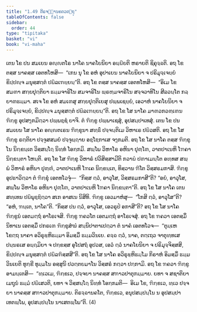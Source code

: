 ```yaml
---
title: "1.49 ຕິຣຈ຺ຉານຄຕວຕ຺ຖຸ"
tableOfContents: false
sidebar:
  order: 44
type: "tipitaka"
basket: "vi"
book: "vi-maha"
---
```



<DynamicBreadcrumb />

<Division number="111" book="vi-maha">

<Paragraph number="484" book="vi-maha">
ເຕນ ໂຂ ປນ ສມເຍນ ອຎ຺ຎຕໂຣ ນາໂຄ ນາຄໂຍນິຍາ ອຏ຺ຏີຍຕິ ຫຣາຍຕິ ຊິຄຸຈ຺ຉຕິ. ອຖ ໂຂ ຕສ຺ສ ນາຄສ຺ສ ເອຕທໂຫສິ—  “ເກນ ນຸ ໂຂ ອຫໍ ອຸປາເຍນ ນາຄໂຍນິຍາ ຈ ປຣິມຸຈ຺ເຈຍ຺ຍໍ ຂິປ຺ປຎ຺ຈ ມນຸສ຺ສຕ຺ຕໍ ປຏິລເຠຍ຺ຍນ຺”ຕິ. ອຖ ໂຂ ຕສ຺ສ ນາຄສ຺ສ ເອຕທໂຫສິ—  “ອິເມ ໂຂ ສມຓາ ສກ຺ຍປຸຕ຺ຕິຍາ ຘມ຺ມຈາຣິໂນ ສມຈາຣິໂນ ພ຺ຣຫ຺ມຈາຣິໂນ ສຈ຺ຈວາທິໂນ ສີລວນ຺ໂຕ ກລ຺ຍາຓຘມ຺ມາ. ສເຈ ໂຂ ອຫໍ ສມເຓສຸ ສກ຺ຍປຸຕ຺ຕິເຍສຸ ປພ຺ພເຊຍ຺ຍໍ, ເອວາຫໍ ນາຄໂຍນິຍາ ຈ ປຣິມຸຈ຺ເຈຍ຺ຍໍ, ຂິປ຺ປຎ຺ຈ ມນຸສ຺ສຕ຺ຕໍ ປຏິລເຠຍ຺ຍນ຺”ຕິ. ອຖ ໂຂ ໂສ ນາໂຄ ມາຓວກວຓ຺ເຓນ ຠິກ຺ຂູ ອຸປສງ຺ກມິຕ຺ວາ ປພ຺ພຊ຺ຊໍ ຍາຈິ. ຕໍ ຠິກ຺ຂູ ປພ຺ພາເຊສຸໍ, ອຸປສມ຺ປາເທສຸໍ. ເຕນ ໂຂ ປນ ສມເຍນ ໂສ ນາໂຄ ອຎ຺ຎຕເຣນ ຠິກ຺ຂຸນາ ສທ຺ຘິໍ ປຈ຺ຈນ຺ຕິເມ ວິຫາເຣ ປຏິວສຕິ. ອຖ ໂຂ ໂສ ຠິກ຺ຂຸ ຣຕ຺ຕິຍາ ປຈ຺ຈູສສມຍໍ ປຈ຺ຈຸຏ຺ຐາຍ ອຊ຺ໂຌກາເສ ຈງ຺ກມຕິ. ອຖ ໂຂ ໂສ ນາໂຄ ຕສ຺ສ ຠິກ຺ຂຸໂນ ນິກ຺ຂນ຺ເຕ ວິສ຺ສຏ຺ໂຐ ນິທ຺ທໍ ໂອກ຺ກມິ. ສພ຺ໂພ ວິຫາໂຣ ອຫິນາ ປຸຓ຺ໂຓ, ວາຕປາເນຫິ ໂຠຄາ ນິກ຺ຂນ຺ຕາ ໂຫນ຺ຕິ. ອຖ ໂຂ ໂສ ຠິກ຺ຂຸ ວິຫາຣໍ ປວິສິສ຺ສາມີຕິ ກວາຏໍ ປຓາເມນ຺ໂຕ ອທ຺ທສ ສພ຺ພໍ ວິຫາຣໍ ອຫິນາ ປຸຓ຺ຓໍ, ວາຕປາເນຫິ ໂຠເຄ ນິກ຺ຂນ຺ເຕ, ທິສ຺ວານ ຠີໂຕ ວິສ຺ສຣມກາສິ. ຠິກ຺ຂູ ອຸປຘາວິຕ຺ວາ ຕໍ ຠິກ຺ຂຸໍ ເອຕທໂວຈຸໍ—  “ກິສ຺ສ ຕ຺ວໍ, ອາວຸໂສ, ວິສ຺ສຣມກາສີ”ຕິ? “ອຍໍ, ອາວຸໂສ, ສພ຺ໂພ ວິຫາໂຣ ອຫິນາ ປຸຓ຺ໂຓ, ວາຕປາເນຫິ ໂຠຄາ ນິກ຺ຂນ຺ຕາ”ຕິ. ອຖ ໂຂ ໂສ ນາໂຄ ເຕນ ສທ຺ເທນ ປຏິພຸຊ຺ຌິຕ຺ວາ ສເກ ອາສເນ ນິສີທິ. ຠິກ຺ຂູ ເອວມາຫໍສຸ—  “ໂກສິ ຕ຺ວໍ, ອາວຸໂສ”ຕິ? “ອຫໍ, ຠນ຺ເຕ, ນາໂຄ”ຕິ. “ກິສ຺ສ ປນ ຕ຺ວໍ, ອາວຸໂສ, ເອວຣູປໍ ອກາສີ”ຕິ? ອຖ ໂຂ ໂສ ນາໂຄ ຠິກ຺ຂູນໍ ເອຕມຕ຺ຖໍ ອາໂຣເຈສິ. ຠິກ຺ຂູ ຠຄວໂຕ ເອຕມຕ຺ຖໍ ອາໂຣເຈສຸໍ.
</Paragraph>

<Paragraph number="485" book="vi-maha">
ອຖ ໂຂ ຠຄວາ ເອຕສ຺ມິໍ ນິທາເນ ເອຕສ຺ມິໍ ປກຣເຓ ຠິກ຺ຂຸສໍຆໍ ສນ຺ນິປາຕາເປຕ຺ວາ ຕໍ ນາຄໍ ເອຕທໂວຈ—  “ຕຸມ຺ເຫ ໂຂຕ຺ຖ ນາຄາ ອວິຣຸຬ຺ຫິຘມ຺ມາ ອິມສ຺ມິໍ ຘມ຺ມວິນເຍ. ຄຈ຺ຉ ຕ຺ວໍ, ນາຄ, ຕຕ຺ເຖວ ຈາຕຸທ຺ທເສ ປນ຺ນຣເສ ອຏ຺ຐມິຍາ ຈ ປກ຺ຂສ຺ສ ອຸໂປສຖໍ ອຸປວສ, ເອວໍ ຕ຺ວໍ ນາຄໂຍນິຍາ ຈ ປຣິມຸຈ຺ຈິສ຺ສສິ, ຂິປ຺ປຎ຺ຈ ມນຸສ຺ສຕ຺ຕໍ ປຏິລຠິສ຺ສສີ”ຕິ. ອຖ ໂຂ ໂສ ນາໂຄ ອວິຣຸຬ຺ຫິຘມ຺ໂມ ກິຣາຫໍ ອິມສ຺ມິໍ ຘມ຺ມວິນເຍຕິ ທຸກ຺ຂີ ທຸມ຺ມໂນ ອສ຺ສູນິ ປວຕ຺ຕຍມາໂນ ວິສ຺ສຣໍ ກຕ຺ວາ ປກ຺ກາມິ. ອຖ ໂຂ ຠຄວາ ຠິກ຺ຂູ ອາມນ຺ເຕສິ—  “ທ຺ເວເມ, ຠິກ຺ຂເວ, ປຈ຺ຈຍາ ນາຄສ຺ສ ສຠາວປາຕຸກມ຺ມາຍ. ຍທາ ຈ ສຊາຕິຍາ ເມຖຸນໍ ຘມ຺ມໍ ປຏິເສວຕິ, ຍທາ ຈ ວິສ຺ສຏ຺ໂຐ ນິທ຺ທໍ ໂອກ຺ກມຕິ—  ອິເມ ໂຂ, ຠິກ຺ຂເວ, ທ຺ເວ ປຈ຺ຈຍາ ນາຄສ຺ສ ສຠາວປາຕຸກມ຺ມາຍ. ຕິຣຈ຺ຉານຄໂຕ, ຠິກ຺ຂເວ, ອນຸປສມ຺ປນ຺ໂນ ນ ອຸປສມ຺ປາເທຕພ຺ໂພ, ອຸປສມ຺ປນ຺ໂນ ນາເສຕພ຺ໂພ”ຕິ. (4)
</Paragraph>
</Division>